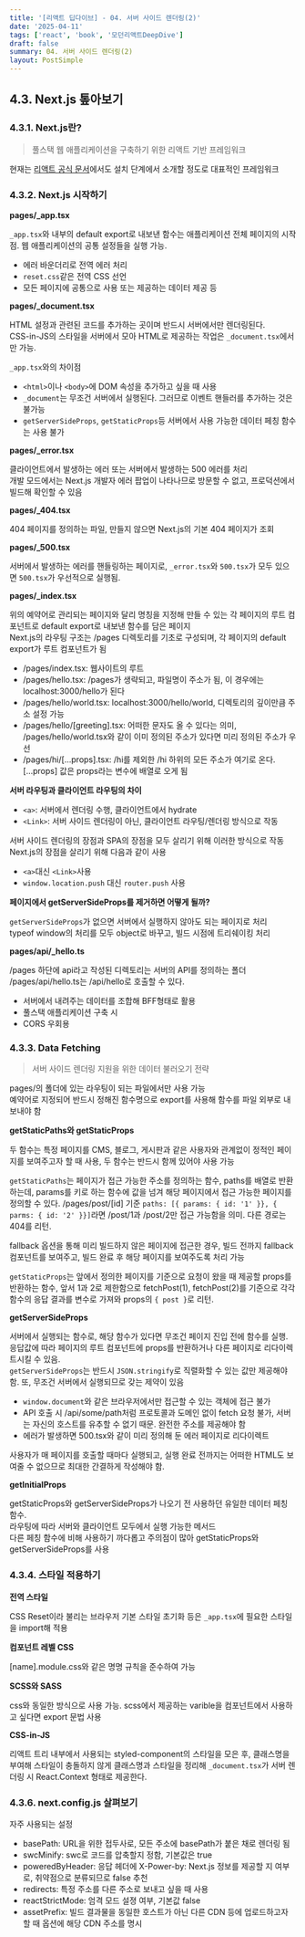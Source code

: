 ```yaml
---
title: '[리액트 딥다이브] - 04. 서버 사이드 렌더링(2)'
date: '2025-04-11'
tags: ['react', 'book', '모던리액트DeepDive']
draft: false
summary: 04. 서버 사이드 렌더링(2)
layout: PostSimple
---
```


## 4.3. Next.js 톺아보기

### 4.3.1. Next.js란?

> 풀스택 웹 애플리케이션을 구축하기 위한 리액트 기반 프레임워크

현재는 [리액트 공식 문서](https://react.dev/learn/creating-a-react-app)에서도 설치 단계에서 소개할 정도로 대표적인 프레임워크

### 4.3.2. Next.js 시작하기

**pages/\_app.tsx**

`_app.tsx`와 내부의 default export로 내보낸 함수는 애플리케이션 전체 페이지의 시작점. 웹 애플리케이션의 공통 설정들을 실행 가능.

- 에러 바운더리로 전역 에러 처리
- `reset.css`같은 전역 CSS 선언
- 모든 페이지에 공통으로 사용 또는 제공하는 데이터 제공 등

**pages/\_document.tsx**

HTML 설정과 관련된 코드를 추가하는 곳이며 반드시 서버에서만 렌더링된다.  
CSS-in-JS의 스타일을 서버에서 모아 HTML로 제공하는 작업은 `_document.tsx`에서만 가능.

`_app.tsx`와의 차이점

- `<html>`이나 `<body>`에 DOM 속성을 추가하고 싶을 때 사용
- `_document`는 무조건 서버에서 실행된다. 그러므로 이벤트 핸들러를 추가하는 것은 불가능
- `getServerSideProps`, `getStaticProps`등 서버에서 사용 가능한 데이터 페칭 함수는 사용 불가

**pages/\_error.tsx**

클라이언트에서 발생하는 에러 또는 서버에서 발생하는 500 에러를 처리  
개발 모드에서는 Next.js 개발자 에러 팝업이 나타나므로 방문할 수 없고, 프로덕션에서 빌드해 확인할 수 있음

**pages/\_404.tsx**

404 페이지를 정의하는 파일, 만들지 않으면 Next.js의 기본 404 페이지가 조회

**pages/\_500.tsx**

서버에서 발생하는 에러를 핸들링하는 페이지로, `_error.tsx`와 `500.tsx`가 모두 있으면 `500.tsx`가 우선적으로 실행됨.

**pages/\_index.tsx**

위의 예약어로 관리되는 페이지와 달리 명칭을 지정해 만들 수 있는 각 페이지의 루트 컴포넌트로 default export로 내보낸 함수를 담은 페이지  
Next.js의 라우팅 구조는 /pages 디렉토리를 기초로 구성되며, 각 페이지의 default export가 루트 컴포넌트가 됨

- /pages/index.tsx: 웹사이트의 루트
- /pages/hello.tsx: /pages가 생략되고, 파일명이 주소가 됨, 이 경우에는 localhost:3000/hello가 된다
- /pages/hello/world.tsx: localhost:3000/hello/world, 디렉토리의 깊이만큼 주소 설정 가능
- /pages/hello/[greeting].tsx: 어떠한 문자도 올 수 있다는 의미, /pages/hello/world.tsx와 같이 이미 정의된 주소가 있다면 미리 정의된 주소가 우선
- /pages/hi/[...props].tsx: /hi를 제외한 /hi 하위의 모든 주소가 여기로 온다. [...props] 값은 props라는 변수에 배열로 오게 됨

**서버 라우팅과 클라이언트 라우팅의 차이**

- `<a>`: 서버에서 렌더링 수행, 클라이언트에서 hydrate
- `<Link>`: 서버 사이드 렌더링이 아닌, 클라이언트 라우팅/렌더링 방식으로 작동

서버 사이드 렌더링의 장점과 SPA의 장점을 모두 살리기 위해 이러한 방식으로 작동  
Next.js의 장점을 살리기 위해 다음과 같이 사용

- `<a>`대신 `<Link>`사용
- `window.location.push` 대신 `router.push` 사용

**페이지에서 getServerSideProps를 제거하면 어떻게 될까?**

`getServerSideProps`가 없으면 서버에서 실행하지 않아도 되는 페이지로 처리  
typeof window의 처리를 모두 object로 바꾸고, 빌드 시점에 트리쉐이킹 처리

**pages/api/\_hello.ts**

/pages 하단에 api라고 작성된 디렉토리는 서버의 API를 정의하는 폴더  
/pages/api/hello.ts는 /api/hello로 호출할 수 있다.

- 서버에서 내려주는 데이터를 조합해 BFF형태로 활용
- 풀스택 애플리케이션 구축 시
- CORS 우회용

### 4.3.3. Data Fetching

> 서버 사이드 렌더링 지원을 위한 데이터 불러오기 전략

pages/의 폴더에 있는 라우팅이 되는 파일에서만 사용 가능  
예약어로 지정되어 반드시 정해진 함수명으로 export를 사용해 함수를 파일 외부로 내보내야 함

**getStaticPaths와 getStaticProps**

두 함수는 특정 페이지를 CMS, 블로그, 게시판과 같은 사용자와 관계없이 정적인 페이지를 보여주고자 할 때 사용, 두 함수는 반드시 함께 있어야 사용 가능

`getStaticPaths`는 페이지가 접근 가능한 주소를 정의하는 함수, paths를 배열로 반환하는데, params를 키로 하는 함수에 값을 넘겨 해당 페이지에서 접근 가능한 페이지를 정의할 수 있다. /pages/post/[id] 기준 `paths: [{ params: { id: '1' }}, { parms: { id: '2' }}]`라면 /post/1과 /post/2만 접근 가능함을 의미. 다른 경로는 404를 리턴.

fallback 옵션을 통해 미리 빌드하지 않은 페이지에 접근한 경우, 빌드 전까지 fallback 컴포넌트를 보여주고, 빌드 완료 후 해당 페이지를 보여주도록 처리 가능

`getStaticProps`는 앞에서 정의한 페이지를 기준으로 요청이 왔을 때 제공할 props를 반환하는 함수, 앞서 1과 2로 제한함으로 fetchPost(1), fetchPost(2)를 기준으로 각각 함수의 응답 결과를 변수로 가져와 props의 `{ post }`로 리턴.

**getServerSideProps**

서버에서 실행되는 함수로, 해당 함수가 있다면 무조건 페이지 진입 전에 함수를 실행. 응답값에 따라 페이지의 루트 컴포넌트에 props를 반환하거나 다른 페이지로 리다이렉트시킬 수 있음.  
`getServerSideProps`는 반드시 `JSON.stringify`로 직렬화할 수 있는 값만 제공해야 함. 또, 무조건 서버에서 실행되므로 갖는 제약이 있음

- `window.document`와 같은 브라우저에서만 접근할 수 있는 객체에 접근 불가
- API 호출 시 /api/some/path처럼 프로토콜과 도메인 없이 fetch 요청 불가, 서버는 자신의 호스트를 유추할 수 없기 때문. 완전한 주소를 제공해야 함
- 에러가 발생하면 500.tsx와 같이 미리 정의해 둔 에러 페이지로 리다이렉트

사용자가 매 페이지를 호출할 때마다 실행되고, 실행 완료 전까지는 어떠한 HTML도 보여줄 수 없으므로 최대한 간결하게 작성해야 함.

**getInitialProps**

getStaticProps와 getServerSideProps가 나오기 전 사용하던 유일한 데이터 페칭 함수.  
라우팅에 따라 서버와 클라이언트 모두에서 실행 가능한 메서드  
다른 페칭 함수에 비해 사용하기 까다롭고 주의점이 많아 getStaticProps와 getServerSideProps를 사용

### 4.3.4. 스타일 적용하기

**전역 스타일**

CSS Reset이라 불리는 브라우저 기본 스타일 초기화 등은 `_app.tsx`에 필요한 스타일을 import해 적용

**컴포넌트 레벨 CSS**

[name].module.css와 같은 명명 규칙을 준수하여 가능

**SCSS와 SASS**

css와 동일한 방식으로 사용 가능. scss에서 제공하는 varible을 컴포넌트에서 사용하고 싶다면 export 문법 사용

**CSS-in-JS**

리액트 트리 내부에서 사용되는 styled-component의 스타일을 모은 후, 클래스명을 부여해 스타일이 충돌하지 않게 클래스명과 스타일을 정리해 `_document.tsx`가 서버 렌더링 시 React.Context 형태로 제공한다.

### 4.3.6. next.config.js 살펴보기

자주 사용되는 설정

- basePath: URL을 위한 접두사로, 모든 주소에 basePath가 붙은 채로 렌더링 됨
- swcMinify: swc로 코드를 압축할지 정함, 기본값은 true
- poweredByHeader: 응답 헤더에 X-Power-by: Next.js 정보를 제공할 지 여부로, 취약점으로 분류되므로 false 추천
- redirects: 특정 주소를 다른 주소로 보내고 싶을 때 사용
- reactStrictMode: 엄격 모드 설졍 여부, 기본값 false
- assetPrefix: 빌드 결과물을 동일한 호스트가 아닌 다른 CDN 등에 업로드하고자 할 때 옵션에 해당 CDN 주소를 명시
